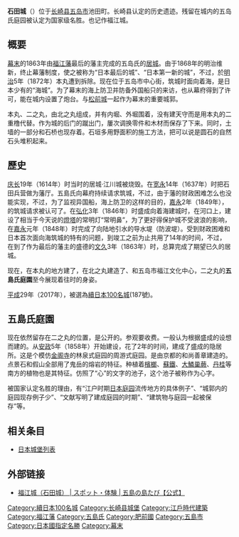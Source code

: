 {{日本城郭概要表|
name = 石田城|
pref = 長崎縣|
img = File:2013-06-19-Gotoh-Fukue-Ishida-Castle.jpg|
img_capt = 大守門 {{Infobox mapframe|tyep=shape|zoom=14|frame-width=260}}|
img_width = 260px|
nihongo = 石田城|
hiragana= いしだじょう|
romaji= Ishida-jō|
ar_called = 福江城|
struct =  海城|
tower_struct = 無|
builders = {{link-ja|五島盛德|五島盛徳}}|
build_y = [[文久|文久]]3年（1863年）|
revamp = |
rulers = 五島氏|
reject_y = [[明治|明治]]5年（1872年）|
remains = 櫓、[[城門|城門]]、[[石牆|石垣]]、堀、土牆、[[日本庭園|庭園]]|
rebuilding things = |
cultural asset = 縣指定史蹟、國指定名勝（石田城五島氏庭園）|
location = {{Coord|32|41|36.5|N|128|50|47.5|E|scale:60000}}|
}}

'''石田城'''（{{lang|ja|いしだじょう}}）位于[[长崎县|长崎县]][[五岛市|五岛市]]池田町。长崎县认定的历史遗迹。残留在城内的五岛氏庭园被认定为国家级名胜。也记作福江城。

==概要==
[[幕末|幕末]]的1863年由[[福江藩|福江藩]]最后的藩主{{link-ja|五島盛德|五島盛徳}}完成的五岛氏的[[居城|居城]]。由于1868年的明治维新，终止幕藩制度，使之被称为“日本最后的城”、“日本第一新的城”，不过，於[[明治|明治]]5年（1872年）本丸遭到拆除。现在位于五岛市中心街，筑城时面向着海，是日本少有的“海城”。为了幕末的海上防卫并防备外国船只的来访，也从幕府得到了许可，能在城内设置了炮台。与[[松前城|松前城]]一起作为幕末的重要城郭。

本丸、二之丸，由北之丸组成，并有内堀、外堀围着，没有建天守而是用本丸的二重橹代替。作为城的后门的蹴出门，屢次调换零件和木材而保存了下来。同时，土墙的一部分和石桥也现存着。石垣多用野面积的施工方法，把可以说是圆石的自然石头堆积起来。

==歷史==
[[庆长|庆长]]19年（1614年）时当时的居城·江川城被烧毁。在[[宽永|宽永]]14年（1637年）时把石田兵营做为藩厅。五島氏向幕府持续请求筑城，不过，由于藩的财政困难怎么也没能实现，不过，为了监视异国船，海上防卫的这样的目的，[[嘉永_(日本)|嘉永]]2年（1849年），{{link-ja|五島盛成}}的筑城请求被认可了。在[[弘化|弘化]]3年（1846年）时盛成向着海建城时，在{{link-ja|福江川}}河口上，建设了相当于今天说的[[燈塔|燈塔]]的常明灯“常明鼻”，为了更好得保护城不受波浪的影响，在[[嘉永_(日本)|嘉永]]元年（1848年）时完成了向陆地引水的导水堤（防波堤）。受到财政困难和日本首次面向海筑城的特有的问题，到竣工之前为止共用了14年的时间，不过，在到了作为最后的藩主的盛德的[[文久|文久]]3年（1863年）时，总算完成了期望已久的居城。

现在，在本丸的地方建了{{link-ja|長崎縣立五島高等學校|長崎県立五島高等学校}}，在北之丸建造了{{link-ja|五島觀光歴史資料館|五島観光歴史資料館}}、{{link-ja|五島市立圖書館|五島市立図書館}}和五岛市福江文化中心，二之丸的'''五島氏庭園'''至今展现着往时的身姿。

[[平成|平成]]29年（2017年），被選為[[續日本100名城|續日本100名城]](187號)。

==五島氏庭園==
现在依然留存在二之丸的位置，是公开的。参观要收费。一般认为根据盛成的设想而建的。从[[安政|安政]]5年（1858年）开始建设，花了2年的时间，建成了盛成的隐居所。这是个模仿[[鹿苑寺|金阁寺]]的林泉式庭园的周游式庭园。是由京都的和尚善章建造的。点景石和假山全部用了鬼岳的熔岩的特征。种植着[[檳榔|檳榔]]、[[蘇鐵|蘇鐵]]、[[大鱗巢蕨|大鱗巢蕨]]、[[丹桂|丹桂]]等南方的植物也是其特征。仿照了“心”的文字的池子，这个池子被称作为心字。

被国家认定名胜的理由，有“江户时期[[日本庭园|日本庭园]]流传地方的具体例子”、“城郭内的庭园现存例子少”、“文献写明了建成庭园的时期”、“建筑物与庭园一起被保存”等。

==相关条目==
*[[日本城堡列表|日本城堡列表]]

==外部链接==
*{{ja}}[https://goto.nagasaki-tabinet.com/spot/348 福江城（石田城） | スポット・体験 | 五島の島たび【公式】] {{Wayback|url=https://goto.nagasaki-tabinet.com/spot/348 |date=20220108030828 }}

{{DEFAULTSORT:Ishida Jou}}
{{續日本100名城}}
[[Category:續日本100名城|Category:續日本100名城]]
[[Category:长崎县城堡|Category:长崎县城堡]]
[[Category:江戶時代建築|Category:江戶時代建築]]
[[Category:福江藩|Category:福江藩]]
[[Category:五島氏|Category:五島氏]]
[[Category:肥前國|Category:肥前國]]
[[Category:五島市|Category:五島市]]
[[Category:日本國指定名勝|Category:日本國指定名勝]]
[[Category:幕末|Category:幕末]]